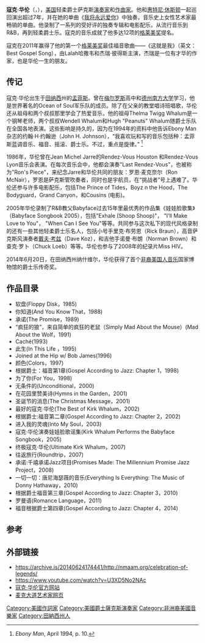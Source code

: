 {{Infobox musical artist 
|name            =寇克·华伦
|image           = Kirk_Whalum.jpg
|caption         = 寇克·华伦
|background      = 演奏者
|birth_name      = 
|birth_date      = {{Birth date and age|1958|7|11}}
|birth_place     = [[美国|美国]][[田纳西州|田纳西州]][[孟菲斯市|孟菲斯市]]
|death_date     = 
|instrument      = 次中音萨克斯管、中音萨克斯管、高音萨克斯、长笛
|genre           = 轻柔的爵士乐，流行歌曲，R&B，福音
|occupation      = 音乐家、作曲家
|years_active    = 1985 — 至今
|label           = Rendezvous，Mosaic Contemporary，华纳兄弟，索尼，哥伦比亚
|associated_acts = Jonathan Butler, [[惠特妮·休斯顿|惠特妮·休斯顿]], [[娃娃臉_(藝人)|娃娃臉]], [[Bob_James_(musician)|Bob James]], Donny Hathaway, Lalah Hathaway
|website         = [http://www.kirkwhalum.com/ 官方网站]
}}

'''寇克·华伦'''（{{lang-en|Kirk Whalum}}，{{bd|1958年|7月11日||}}），[[美国|美国]]轻柔爵士萨克斯[[演奏家|演奏家]]和[[作曲家|作曲家]]。他和[[惠特尼·休斯顿|惠特尼·休斯顿]]一起巡回演出超过7年，并在她的单曲《[[我将永远爱你|我将永远爱你]]》中独奏，音乐史上女性艺术家最畅销的单曲。他录制了一系列的受好评的独奏专辑和电影配乐，从流行音乐到R&B，再到轻柔爵士乐。寇克的音乐成就了他多达12项的[[格莱美奖|格莱美奖]]提名。

寇克在2011年赢得了他的第一个[[格莱美奖|格莱美奖]]最佳福音歌曲——《这就是我》（英文：Best Gospel Song），由Lalah哈撒韦和杰瑞·彼得斯主演，杰瑞是一位有才华的作家，也是华伦一生的朋友。

==传记==
寇克·华伦出生于[[田纳西|田纳西]]州的[[孟菲斯|孟菲斯]]。曾在[[梅尔罗斯|梅尔罗斯]]高中和[[德州南方大学|德州南方大学]]学习，他是世界著名的Ocean of Soul军乐队的成员。除了在父亲的教堂唱诗班唱歌，华伦还从祖母和两个叔叔那里学会了热爱音乐，他的祖母Thelma Twigg Whalum是一个钢琴老师，两个叔叔Wendell Whalum和Hugh "Peanuts" Whalum随爵士乐队在全国各地表演。这些影响是持久的，因为在1994年的资料中他告诉Ebony Man杂志的约翰·H·约翰逊（John H. Johnson），“我喜欢玩和写的音乐包括种：孟菲斯蓝调音乐、福音、摇滚、爵士乐。不过，重点是旋律。” <ref>''Ebony Man'', April 1994, p. 10.</ref>

1986年，华伦曾在Jean Michel Jarre的Rendez-Vous Houston 和Rendez-Vous Lyon音乐会表演。在每次音乐会中，他都会演奏"Last Rendez-Vous"，也被称为"Ron's Piece"，来纪念Jarre和华伦共同的朋友：罗恩·麦克奈尔（Ron McNair），罗恩是萨克斯管吹奏者，同时也是宇航员，在“挑战者”号上遇难了。华伦还参与许多电影配乐，包括The Prince of Tides，Boyz n the Hood，The Bodyguard，Grand Canyon，和Cousins (电影)。

2005年华伦录制了R&B教父Babyface过去15年里最优秀的作品集《娃娃脸歌集》（Babyface Songbook 2005），包括"Exhale (Shoop Shoop)"， "I'll Make Love to You"， "When Can I See You"等等。共同参与这次私下的现代风格录制的还有一些其他轻柔爵士乐名人，包括小号手里克·布劳恩（Rick Braun），高音萨克斯风演奏者[[戴夫·考兹|戴夫·考兹]]（Dave Koz），和吉他手诺曼·布朗（Norman Brown）和查克·罗卜（Chuck Loeb）等等。华伦也参与了2008年的纪录片Miss HIV。

2014年6月20日，在田纳西州纳什维尔，华伦获得了首个[[非裔美国人音乐|非裔美国人音乐]]国家博物馆的爵士乐传奇奖。

==作品目录==
* 软盘(Floppy Disk，1985)
* 你知道(And You Know That，1988)
* 承诺(The Promise，1989)
* “疯狂的狼”，来自简单的疯狂的老鼠（Simply Mad About the Mouse）(Mad About the Wolf，1991)
* Caché(1993)
* 此生(In This Life ，1995)
* Joined at the Hip w/ Bob James(1996)
* 颜色(Colors，1997)
* 根据爵士：福音第1章(Gospel According to Jazz: Chapter 1，1998)
* 为了你(For You，1998)
* 无条件的(Unconditional，2000)
* 在花园里赞美诗(Hymns in the Garden，2001)
* 圣诞节的消息(The Christmas Message，2001)
* 最好的寇克·华伦(The Best of Kirk Whalum，2002)
* 根据爵士:福音第二章(Gospel According to Jazz: Chapter 2，2002)
* 进入我的灵魂(Into My Soul，2003)
* 寇克·华伦演奏娃娃脸歌谣集(Kirk Whalum Performs the Babyface Songbook，2005)
* 终极寇克·华伦(Ultimate Kirk Whalum，2007)
* 往返旅行(Roundtrip，2007)
* 承诺:千禧承诺Jazz项目(Promises Made: The Millennium Promise Jazz Project，2008)
* 一切一切：唐尼海瑟薇的音乐(Everything Is Everything: The Music of Donny Hathaway，2010)
* 根据爵士福音第三章(Gospel According to Jazz: Chapter 3，2010)
* 罗曼语(Romance Language，2011)
* 福音根据爵士第四章(Gospel According to Jazz: Chapter 4，2014)

==参考==
<references/>

==外部链接==
*https://archive.is/20140624174441/http://nmaam.org/celebration-of-legends/
*https://www.youtube.com/watch?v=U3XD5No2NAc{{Wayback|url=https://www.youtube.com/watch?v=U3XD5No2NAc |date=20150524200314 }}
*[http://www.kirkwhalum.com 寇克·华伦官方网站]{{Wayback|url=http://www.kirkwhalum.com/ |date=20150518085827 }}
*[http://www.mackavenue.com/artists/detail/kirk_whalum 麦克大道艺术家网页]{{Wayback|url=http://www.mackavenue.com/artists/detail/kirk_whalum |date=20150518093251 }}

{{Authority control}}
{{DEFAULTSORT:Whalum}}
[[Category:美國作詞家|Category:美國作詞家]]
[[Category:美國爵士薩克斯演奏家|Category:美國爵士薩克斯演奏家]]
[[Category:非洲裔美國音樂家|Category:非洲裔美國音樂家]]
[[Category:田納西州人|Category:田納西州人]]